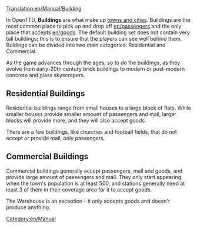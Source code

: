 [[Translation:en/Manual/Building]]

In OpenTTD, '''Buildings''' are what make up [[en/towns|towns and cities]]. Buildings are the most common place to pick up and drop off [[en/passengers]] and the only place that accepts [[en/goods]]. The default building set does not contain very tall buildings; this is to ensure that the players can see well behind them. Buldings can be divided into two main categories: Residential and Commercial.

As the game advances through the ages, so to do the buildings, as they evolve from early-20th century brick buildings to modern or post-modern concrete and glass skyscrapers.

==Residential Buildings==
Residential buildings range from small houses to a large block of flats. While smaller houses provide smaller amount of passengers and mail, larger blocks will provide more, and they will also accept goods.

There are a few buildings, like churches and football fields, that do not accept or provide mail, only passengers.

==Commercial Buildings==
Commercial buildings generally accept passengers, mail and goods, and provide large amount of passengers and mail. They only start appearing when the town's population is at least 500, and stations generally need at least 3 of them in their coverage area for it to accept goods.

The Warehouse is an exception - it only accepts goods and doesn't produce anything.

[[Category:en/Manual]]